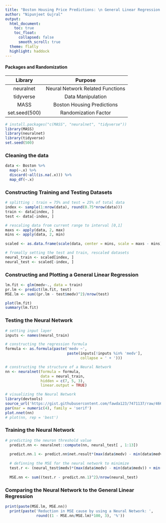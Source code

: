 ---
title: "Boston Housing Price Predictions: \n General Linear Regression vs. Neural Network"
author: "Nipunjeet Gujral"
output: 
  html_document:
    toc: true
    toc_float:
      collapsed: false
      smooth_scroll: true
  theme: flatly
  highlight: haddock
---



#### Packages and Randomization

|    Library   |              Purpose             |
|:------------:|:--------------------------------:|
| neuralnet    | Neural Network Related Functions |
| tidyverse    | Data Manipulation                |        
| MASS         | Boston Housing Predictions       |
| set.seed(500)| Randomization Factor             |



```{r libraries, include=FALSE}
# install.packages("c(MASS", "neuralnet", "tidyverse"))
library(MASS)
library(neuralnet)
library(tidyverse)
set.seed(500)
```



### Cleaning the data
```{r cleaning data, message=FALSE, warning=FALSE}
data <- Boston %>%
  map(~.x) %>%
  discard(~all(is.na(.x))) %>%
  map_df(~.x)
```



### Constructing  Training and Testing Datasets
```{r splitting into training and test data sets, message=FALSE, warning=FALSE}

# splitting : train = 75% and test = 25% of total data
index <- sample(1:nrow(data), round(0.75*nrow(data)))
train <- data[index, ]
test <- data[-index, ]

# rescaling data from current range to interval [0,1]
maxs <- apply(data, 2, max)
mins <- apply(data, 2, min)
  
scaled <- as.data.frame(scale(data, center = mins, scale = maxs - mins))

# fromally setting the test and train, rescaled datasets
neural_train <- scaled[index, ]
neural_test <- scaled[-index, ]
```



### Constructing and Plotting a General Linear Regression
```{r Linear Model, message=FALSE, warning=FALSE}
lm.fit <- glm(medv~., data = train)
pr.lm <- predict(lm.fit, test)
MSE.lm <- sum((pr.lm - test$medv)^2)/nrow(test)

plot(lm.fit)
summary(lm.fit)
```



### Testing the Neural Network
```{r Testing the Neural Network, message=FALSE, warning=FALSE}
# setting input layer 
inputs <- names(neural_train)

# constructing the regression formula 
formula <- as.formula(paste('medv ~', 
                            paste(inputs[!inputs %in% 'medv'], 
                                  collapse = ' + ')))

# constructing the structure of a Neural Network
nn <- neuralnet(formula = formula, 
                data = neural_train,
                hidden = c(7, 5, 3),
                linear.output = TRUE)

# visualizing the Neural Network
library(devtools)
source_url('https://gist.githubusercontent.com/fawda123/7471137/raw/466c1474d0a505ff044412703516c34f1a4684a5/nnet_plot_update.r')
par(mar = numeric(4), family = 'serif')
plot.nnet(nn)
# plot(nn, rep = 'best')
```


### Training the Neural Network
```{r Training the Neural Network}
# predicting the neuron threshold value
  predict.nn <- neuralnet::compute(nn, neural_test[ , 1:13])
  
  predict.nn.1 <- predict.nn$net.result*(max(data$medv) - min(data$medv)) + min(data$medv)
  
  # definning the MSE for the neural network to minimize 
  test.r <- (neural_test$medv)*(max(data$medv) - min(data$medv)) + min(data$medv)
  
  MSE.nn <- sum((test.r - predict.nn.1)^2)/nrow(neural_test)
```



### Comparing the Neural Network to the General Linear Regression
```{r Comparitive Summary}
print(paste(MSE.lm, MSE.nn))
  print(paste('Reduction in MSE cause by using a Neural Network: ', 
              round((1 - MSE.nn/MSE.lm)*100, 3), '%'))
  
```

